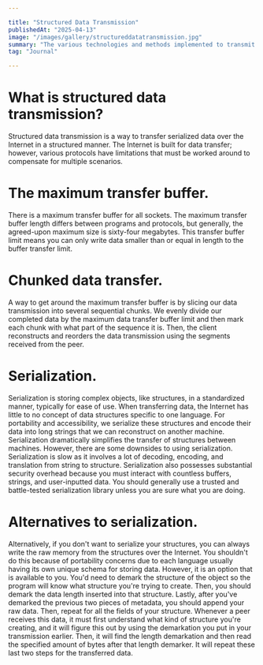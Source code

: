 ```yaml
---

title: "Structured Data Transmission"
publishedAt: "2025-04-13"
image: "/images/gallery/structureddatatransmission.jpg"
summary: "The various technologies and methods implemented to transmit data structures over the internet."
tag: "Journal"

---
```


# What is structured data transmission?
Structured data transmission is a way to transfer serialized data over the Internet in a structured manner. The Internet is built for data transfer; however, various protocols have limitations that must be worked around to compensate for multiple scenarios.

# The maximum transfer buffer.
There is a maximum transfer buffer for all sockets. The maximum transfer buffer length differs between programs and protocols, but generally, the agreed-upon maximum size is sixty-four megabytes. This transfer buffer limit means you can only write data smaller than or equal in length to the buffer transfer limit.

# Chunked data transfer.
A way to get around the maximum transfer buffer is by slicing our data transmission into several sequential chunks. We evenly divide our completed data by the maximum data transfer buffer limit and then mark each chunk with what part of the sequence it is. Then, the client reconstructs and reorders the data transmission using the segments received from the peer. 

# Serialization.
Serialization is storing complex objects, like structures, in a standardized manner, typically for ease of use. When transferring data, the Internet has little to no concept of data structures specific to one language. For portability and accessibility, we serialize these structures and encode their data into long strings that we can reconstruct on another machine. Serialization dramatically simplifies the transfer of structures between machines. However, there are some downsides to using serialization. Serialization is slow as it involves a lot of decoding, encoding, and translation from string to structure. Serialization also possesses substantial security overhead because you must interact with countless buffers, strings, and user-inputted data. You should generally use a trusted and battle-tested serialization library unless you are sure what you are doing. 

# Alternatives to serialization.
Alternatively, if you don't want to serialize your structures, you can always write the raw memory from the structures over the Internet. You shouldn't do this because of portability concerns due to each language usually having its own unique schema for storing data. However, it is an option that is available to you. You'd need to demark the structure of the object so the program will know what structure you're trying to create. Then, you should demark the data length inserted into that structure. Lastly, after you've demarked the previous two pieces of metadata, you should append your raw data. Then, repeat for all the fields of your structure. Whenever a peer receives this data, it must first understand what kind of structure you're creating, and it will figure this out by using the demarkation you put in your transmission earlier. Then, it will find the length demarkation and then read the specified amount of bytes after that length demarker. It will repeat these last two steps for the transferred data.